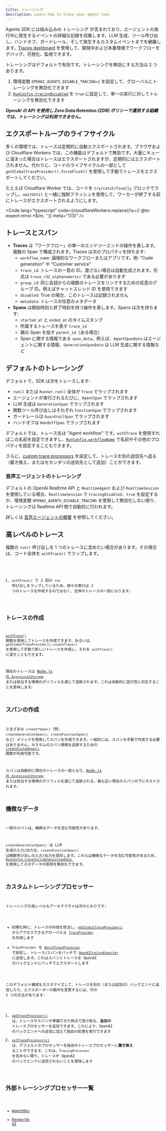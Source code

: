 ```yaml
---
title: トレーシング
description: Learn how to trace your agent runs
---
```



Agents SDK には組み込みの トレーシング が含まれており、エージェントの実行中に発生するイベントの詳細な記録を収集します。LLM 生成、ツール呼び出し、ハンドオフ、ガードレール、そして発生するカスタムイベントまでを網羅します。[Traces dashboard](https://platform.openai.com/traces) を使用して、開発中および本番環境でワークフローをデバッグ、可視化、監視できます。

<Aside type="note">

トレーシングはデフォルトで有効です。トレーシングを無効にする方法は 2 つあります。

1. 環境変数 `OPENAI_AGENTS_DISABLE_TRACING=1` を設定して、グローバルにトレーシングを無効化できます
2. [`RunConfig.tracingDisabled`](/openai-agents-js/openai/agents-core/type-aliases/runconfig/#tracingdisabled) を `true` に設定して、単一の実行に対してトレーシングを無効化できます

**_OpenAI の API を使用し Zero Data Retention (ZDR) ポリシーで運用する組織では、トレーシングは利用できません。_**

</Aside>

## エクスポートループのライフサイクル

多くの環境では、トレースは定期的に自動エクスポートされます。ブラウザおよび Cloudflare Workers では、この機能はデフォルトで無効です。大量にキューに溜まった場合はトレースはエクスポートされますが、定期的にはエクスポートされません。代わりに、コードのライフサイクルの一部として `getGlobalTraceProvider().forceFlush()` を使用して手動でトレースをエクスポートしてください。

たとえば Cloudflare Worker では、コードを `try/catch/finally` ブロックでラップし、`waitUntil` と一緒に強制フラッシュを使用して、ワーカーが終了する前にトレースがエクスポートされるようにします。

<Code
  lang="typescript"
  code={cloudflareWorkers.replace(/\s+\/\/ @ts-expect-error.*$/m, '')}
  meta="{13}"
/>

## トレースとスパン

- **Traces** は「ワークフロー」の単一のエンドツーエンドの操作を表します。複数の Span で構成されます。Traces は次のプロパティを持ちます:
  - `workflow_name`: 論理的なワークフローまたはアプリです。例: "Code generation" や "Customer service"
  - `trace_id`: トレースの一意の ID。渡さない場合は自動生成されます。形式は `trace_<32_alphanumeric>` である必要があります
  - `group_id`: 同じ会話からの複数のトレースをリンクするための任意のグループ ID。例えばチャットスレッド ID を使用できます
  - `disabled`: True の場合、このトレースは記録されません
  - `metadata`: トレースの任意のメタデータ
- **Spans** は開始時刻と終了時刻を持つ操作を表します。Spans は次を持ちます:
  - `started_at` と `ended_at` のタイムスタンプ
  - 所属するトレースを表す `trace_id`
  - 親の Span を指す `parent_id`（ある場合）
  - Span に関する情報である `span_data`。例えば、`AgentSpanData` はエージェントに関する情報、`GenerationSpanData` は LLM 生成に関する情報など

## デフォルトのトレーシング

デフォルトで、SDK は次をトレースします:

- `run()` または `Runner.run()` 全体が `Trace` でラップされます
- エージェントが実行されるたびに、`AgentSpan` でラップされます
- LLM 生成は `GenerationSpan` でラップされます
- 関数ツール呼び出しはそれぞれ `FunctionSpan` でラップされます
- ガードレールは `GuardrailSpan` でラップされます
- ハンドオフは `HandoffSpan` でラップされます

デフォルトでは、トレース名は "Agent workflow" です。`withTrace` を使用すればこの名前を設定できますし、[`RunConfig.workflowName`](/openai-agents-js/openai/agents-core/type-aliases/runconfig/#workflowname) で名前やその他のプロパティを設定することもできます。

さらに、[custom trace processors](#custom-tracing-processors) を設定して、トレースを別の送信先へ送る（置き換え、またはセカンダリの送信先として追加）ことができます。

### 音声エージェントのトレーシング

デフォルトの OpenAI Realtime API と `RealtimeAgent` および `RealtimeSession` を使用している場合、`RealtimeSession` で `tracingDisabled: true` を設定するか、環境変数 `OPENAI_AGENTS_DISABLE_TRACING` を使用して無効化しない限り、トレーシングは Realtime API 側で自動的に行われます。

詳しくは [音声エージェントの概要](/openai-agents-js/ja/guides/voice-agents) を参照してください。

## 高レベルのトレース

複数の `run()` 呼び出しを 1 つのトレースに含めたい場合があります。その場合は、コード全体を `withTrace()` でラップします。

<Code lang="typescript" code={customTraceExample} />

1. `withTrace()` で 2 回の `run` 呼び出しをラップしているため、個々の実行は 2 つのトレースを作成するのではなく、全体のトレースの一部になります。

## トレースの作成

[`withTrace()`](/openai-agents-js/openai/agents-core/functions/withtrace/) 関数を使用してトレースを作成できます。あるいは、`getGlobalTraceProvider().createTrace()` を使用して手動で新しいトレースを作成し、それを `withTrace()` に渡すこともできます。

現在のトレースは [Node.js の `AsyncLocalStorage`](https://nodejs.org/api/async_context.html#class-asynclocalstorage) または該当する環境のポリフィルを通じて追跡されます。これは自動的に並行性に対応することを意味します。

## スパンの作成

さまざまな `create*Span()`（例: `createGenerationSpan()`、`createFunctionSpan()` など）メソッドを使用してスパンを作成できます。一般的には、スパンを手動で作成する必要はありません。カスタムのスパン情報を追跡するための [`createCustomSpan()`](/openai-agents-js/openai/agents-core/functions/createcustomspan/) 関数が利用可能です。

スパンは自動的に現在のトレースの一部となり、[Node.js の `AsyncLocalStorage`](https://nodejs.org/api/async_context.html#class-asynclocalstorage) または該当する環境のポリフィルを通じて追跡される、最も近い現在のスパンの下にネストされます。

## 機微なデータ

一部のスパンは、機微なデータを含む可能性があります。

`createGenerationSpan()` は LLM 生成の入力/出力を、`createFunctionSpan()` は関数呼び出しの入力/出力を保存します。これらは機微なデータを含む可能性があるため、[`RunConfig.traceIncludeSensitiveData
`](/openai-agents-js/openai/agents-core/type-aliases/runconfig/#traceincludesensitivedata) を使用してそのデータの取得を無効化できます。

## カスタムトレーシングプロセッサー

トレーシングの高レベルなアーキテクチャは次のとおりです:

- 初期化時に、トレースの作成を担当し、[`getGlobalTraceProvider()`](/openai-agents-js/openai/agents-core/functions/getglobaltraceprovider/) からアクセスできるグローバルな [`TraceProvider`](/openai-agents-js/openai/agents-core/classes/traceprovider) を作成します
- `TraceProvider` を [`BatchTraceProcessor`](/openai-agents-js/openai/agents-core/classes/batchtraceprocessor/) で設定し、トレース/スパンをバッチで [`OpenAITracingExporter`](/openai-agents-js/openai/agents-openai/classes/openaitracingexporter/) に送信します。これはスパンとトレースを OpenAI のバックエンドにバッチでエクスポートします

このデフォルト構成をカスタマイズして、トレースを別の（または追加の）バックエンドに送信したり、エクスポーターの動作を変更するには、次の 2 つの方法があります:

1. [`addTraceProcessor()`](/openai-agents-js/openai/agents-core/functions/addtraceprocessor) は、トレースやスパンが準備できた時点で受け取る、**追加の** トレースプロセッサーを追加できます。これにより、OpenAI のバックエンドへの送信に加えて独自の処理を実行できます
2. [`setTraceProcessors()`](/openai-agents-js/openai/agents-core/functions/settraceprocessors) は、デフォルトのプロセッサーを独自のトレースプロセッサーに**置き換え** ることができます。これは、`TracingProcessor` を含めない限り、トレースが OpenAI のバックエンドに送信されないことを意味します

## 外部トレーシングプロセッサー一覧

- [AgentOps](https://docs.agentops.ai/v2/usage/typescript-sdk#openai-agents-integration)
- [Keywords AI](https://docs.keywordsai.co/integration/development-frameworks/openai-agents-sdk-js)
